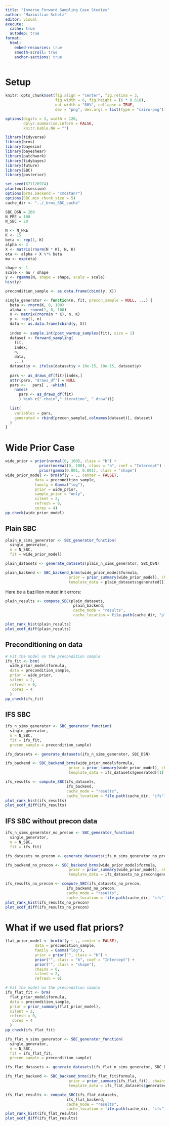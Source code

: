 ```yaml
---
title: "Inverse Forward Sampling Case Studies"
author: "Maximilian Scholz"
editor: visual
execute: 
  cache: true
  autodep: true
format:
  html:
    embed-resources: true
    smooth-scroll: true
    anchor-sections: true
---
```


# Setup

```r
knitr::opts_chunk$set(fig.align = "center", fig.retina = 3,
                      fig.width = 6, fig.height = (6 * 0.618),
                      out.width = "80%", collapse = TRUE,
                      dev = "png", dev.args = list(type = "cairo-png"))

options(digits = 3, width = 120,
        dplyr.summarise.inform = FALSE,
        knitr.kable.NA = "")
```

```r
library(tidyverse)
library(brms)
library(bayesim)
library(bayeshear)
library(patchwork)
library(tidybayes)
library(future)
library(SBC)
library(posterior)

set.seed(671126974)
plan(multisession)
options(brms.backend = "cmdstanr")
options(SBC.min_chunk_size = 5)
cache_dir <- "../_brms_SBC_cache"
```

```r
SBC_DSN = 200
N_PRE = 100
N_SBC = 20
```

```r
N <- N_PRE
K <- 15
beta <- rep(1, K)
alpha <- 3
X <- matrix(rnorm(N * K), N, K)
eta <- alpha + X %*% beta
mu <- exp(eta)

shape <- 1
scale <- mu / shape
y <- rgamma(N, shape = shape, scale = scale)
hist(y)

precondition_sample <- as.data.frame(cbind(y, X))
```

```r
single_generator <- function(n, fit, precon_sample = NULL, ...) {
  beta <- rnorm(K, 0, 100)
  alpha <- rnorm(1, 0, 100)
  X <- matrix(rnorm(n * K), n, K)
  y <- rep(1, n)
  data <- as.data.frame(cbind(y, X))
  
  index <- sample.int(post_warmup_samples(fit), size = 1)
  dataset <- forward_sampling(
    fit,
    index,
    n,
    data,
    ...)
  dataset$y <- ifelse(dataset$y < 10e-15, 10e-15, dataset$y)
  
  pars <- as_draws_df(fit)[index,]
  attr(pars, "draws_df") = NULL
  pars <-   pars[ , -which(
    names(
      pars <- as_draws_df(fit)
      ) %in% c(".chain",".iteration", ".draw"))]
  
  list(
    variables = pars,
    generated = rbind(precon_sample[,colnames(dataset)], dataset)
  )
}
```

# Wide Prior Case

```r
wide_prior = prior(normal(0, 100), class = "b") +
               prior(normal(0, 100), class = "b", coef = "Intercept") +
               prior(gamma(0.001, 0.001), class = "shape")
wide_prior_model <- brm(bf(y ~ ., center = FALSE), 
             data = precondition_sample,
             family = Gamma("log"),
             prior = wide_prior,
             sample_prior = "only",
             silent = 2,
             refresh = 0,
             cores = 4)
pp_check(wide_prior_model)
```

## Plain SBC

```r
plain_n_sims_generator <- SBC_generator_function(
  single_generator,
  n = N_SBC,
  fit = wide_prior_model)

plain_datasets <- generate_datasets(plain_n_sims_generator, SBC_DSN)

plain_backend <- SBC_backend_brms(wide_prior_model$formula,  
                            prior = prior_summary(wide_prior_model), chains = 1,
                            template_data = plain_datasets$generated[[1]], init = 0)


```

Here be a bazillion muted init errors:

```r
plain_results <- compute_SBC(plain_datasets,
                              plain_backend, 
                              cache_mode = "results", 
                              cache_location = file.path(cache_dir, "plain"))
```

```r
plot_rank_hist(plain_results)
plot_ecdf_diff(plain_results)
```

## Preconditioning on data

```r
# Fit the model on the precondition sample
ifs_fit <- brm(
  wide_prior_model$formula, 
  data = precondition_sample,
  prior = wide_prior,
  silent = 2,
  refresh = 0,
   cores = 4
  )
pp_check(ifs_fit)
```

## IFS SBC

```r
ifs_n_sims_generator <- SBC_generator_function(
  single_generator,
  n = N_SBC,
  fit = ifs_fit,
  precon_sample = precondition_sample)

ifs_datasets <- generate_datasets(ifs_n_sims_generator, SBC_DSN)

ifs_backend <- SBC_backend_brms(wide_prior_model$formula,  
                            prior = prior_summary(wide_prior_model), chains = 1,
                            template_data = ifs_datasets$generated[[1]])


```

```r
ifs_results <- compute_SBC(ifs_datasets,
                           ifs_backend, 
                           cache_mode = "results", 
                           cache_location = file.path(cache_dir, "ifs"))
plot_rank_hist(ifs_results)
plot_ecdf_diff(ifs_results)
```

## IFS SBC without precon data

```r
ifs_n_sims_generator_no_precon <- SBC_generator_function(
  single_generator,
  n = N_SBC,
  fit = ifs_fit)

ifs_datasets_no_precon <- generate_datasets(ifs_n_sims_generator_no_precon, SBC_DSN)

ifs_backend_no_precon <- SBC_backend_brms(wide_prior_model$formula,  
                            prior = prior_summary(wide_prior_model), chains = 1,
                            template_data = ifs_datasets_no_precon$generated[[1]])


```

```r
ifs_results_no_precon <- compute_SBC(ifs_datasets_no_precon,
                           ifs_backend_no_precon, 
                           cache_mode = "results", 
                           cache_location = file.path(cache_dir, "ifs"))
plot_rank_hist(ifs_results_no_precon)
plot_ecdf_diff(ifs_results_no_precon)
```

# What if we used flat priors?

```r
flat_prior_model <- brm(bf(y ~ ., center = FALSE), 
             data = precondition_sample,
             family = Gamma("log"),
             prior = prior("", class = "b") +
             prior("", class = "b", coef = "Intercept") +
             prior("", class = "shape"),
             chains = 0,
             silent = 2,
             refresh = 0)
```

```r
# Fit the model on the precondition sample
ifs_flat_fit <- brm(
  flat_prior_model$formula, 
  data = precondition_sample,
  prior = prior_summary(flat_prior_model),
  silent = 2,
  refresh = 0,
   cores = 4
  )
pp_check(ifs_flat_fit)
```

```r
ifs_flat_n_sims_generator <- SBC_generator_function(
  single_generator,
  n = N_SBC,
  fit = ifs_flat_fit,
  precon_sample = precondition_sample)

ifs_flat_datasets <- generate_datasets(ifs_flat_n_sims_generator, SBC_DSN)

ifs_flat_backend <- SBC_backend_brms(ifs_flat_fit$formula,  
                            prior = prior_summary(ifs_flat_fit), chains = 1,
                            template_data = ifs_flat_datasets$generated[[1]])


```

```r
ifs_flat_results <- compute_SBC(ifs_flat_datasets,
                           ifs_flat_backend, 
                           cache_mode = "results", 
                           cache_location = file.path(cache_dir, "ifs"))
plot_rank_hist(ifs_flat_results)
plot_ecdf_diff(ifs_flat_results)
```
